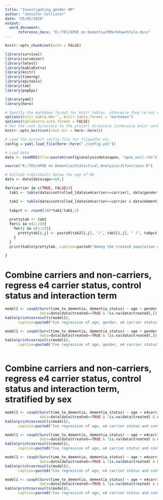 ```yaml
---
title: "Investigating gender HR"
author: "Jennifer Collister"
date: "25/02/2020"
output: 
  word_document:
      reference_docx: "K:/TEU/APOE on Dementia/RMarkdownStyle.docx"
---
```


```r
knitr::opts_chunk$set(echo = FALSE)

library(survival)
library(survminer)
library(lmtest)
library(kableExtra)
library(knitr)
library(timereg)
library(epitools)
library(tab)
library(popEpi)

library(yaml)
library(here)

# Specify the markdown format for knitr tables, otherwise they're not compatible with kableExtra
options(knitr.kable.NA='', knitr.table.format = "markdown")
options(kableExtra.auto_format = FALSE)
# Set the root directory to the project directory (otherwise knitr works in the directory of the Rmd file by default)
knitr::opts_knit$set(root.dir = here::here())

# Load the project config file for filepaths etc
config = yaml.load_file(here::here("./config.yml"))

# Load data
data <- readRDS(file=paste0(config$analysisdata$apoe, "apoe_excl.rds"))

source("K:/TEU/APOE on Dementia/Statistical_Analysis/JCfunctions.R")

# Exclude individuals below the age of 60
data <- data[data$age>=60,]
```


```r
for(carrier in c(TRUE, FALSE)){
  tab1 <- table(data$controlled_[data$e4carrier==carrier], data$gender[data$e4carrier==carrier])

  tab2 <- table(data$controlled_[data$e4carrier==carrier & data$dementia_status==TRUE], data$gender[data$e4carrier==carrier & data$dementia_status==TRUE])
  
  tabpct <- round(100*tab2/tab1,2)
  
  prettytab <- tab2
  for(i in c(1:2)){
    for(j in c(1:2)){
      prettytab[i,j] <- paste0(tab2[i,j], "/", tab1[i,j], " (", tabpct[i,j], "%)")
    }
  }
  print(kable(prettytab, caption=paste0("Among the treated population with e4 carrier = ", carrier, " the number of dementia cases out of total individuals in each category is:")))
  
}


```

# Combine carriers and non-carriers, regress e4 carrier status, control status and interaction term

```r

model1 <- coxph(Surv(time_to_dementia, dementia_status) ~ age + gender + e4carrier_ + controlled_, 
                data=data[data$treated==TRUE & !is.na(data$treated),])
kable(printcoxresults(model1), 
      caption=paste0("Cox regression of age, gender, e4 carrier status and control status among participants who are taking BP medication, n=", model1$n))

model1 <- coxph(Surv(time_to_dementia, dementia_status) ~ age + gender + e4carrier_ * controlled_, 
                data=data[data$treated==TRUE & !is.na(data$treated),])
kable(printcoxresults(model1), 
      caption=paste0("Cox regression of age, gender, e4 carrier status and control status among participants who are taking BP medication, with interaction term, n=", model1$n))



```


# Combine carriers and non-carriers, regress e4 carrier status, control status and interaction term, stratified by sex

```r

model1 <- coxph(Surv(time_to_dementia, dementia_status) ~ age + e4carrier_ + controlled_, 
                data=data[data$treated==TRUE & !is.na(data$treated) & data$gender=="Female",])
kable(printcoxresults(model1), 
      caption=paste0("Cox regression of age, e4 carrier status and control status among females who are taking BP medication, n=", model1$n))

model1 <- coxph(Surv(time_to_dementia, dementia_status) ~ age + e4carrier_ * controlled_, 
                data=data[data$treated==TRUE & !is.na(data$treated) & data$gender=="Female",])
kable(printcoxresults(model1), 
      caption=paste0("Cox regression of age, e4 carrier status and control status among females who are taking BP medication, with interaction term, n=", model1$n))

model1 <- coxph(Surv(time_to_dementia, dementia_status) ~ age + e4carrier_ + controlled_, 
                data=data[data$treated==TRUE & !is.na(data$treated) & data$gender=="Male",])
kable(printcoxresults(model1), 
      caption=paste0("Cox regression of age, e4 carrier status and control status among males who are taking BP medication, n=", model1$n))

model1 <- coxph(Surv(time_to_dementia, dementia_status) ~ age + e4carrier_ * controlled_, 
                data=data[data$treated==TRUE & !is.na(data$treated) & data$gender=="Male",])
kable(printcoxresults(model1), 
      caption=paste0("Cox regression of age, e4 carrier status and control status among males who are taking BP medication, with interaction term, n=", model1$n))


```




